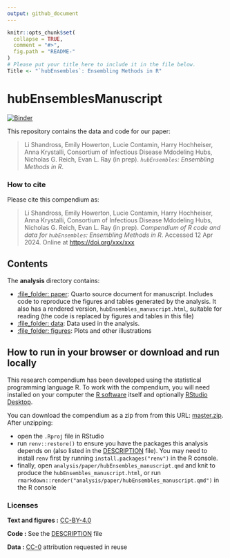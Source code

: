 ```yaml
---
output: github_document
---
```


<!-- README.md is generated from README.Rmd. Please edit that file -->

```r
knitr::opts_chunk$set(
  collapse = TRUE,
  comment = "#>",
  fig.path = "README-"
)
# Please put your title here to include it in the file below.
Title <- "`hubEnsembles`: Ensembling Methods in R"
```

# hubEnsemblesManuscript

[![Binder](https://mybinder.org/badge_logo.svg)](https://mybinder.org/v2/gh/Infectious-Disease-Modeling-Hubs/hubEnsemblesManuscript/master?urlpath=rstudio)


This repository contains the data and code for our paper:

> Li Shandross, Emily Howerton, Lucie Contamin, Harry Hochheiser, Anna Krystalli, Consortium of Infectious Disease Mdodeling Hubs, Nicholas G. Reich, Evan L. Ray (in prep). *`hubEnsembles`: Ensembling Methods in R*. 


### How to cite

Please cite this compendium as:

> Li Shandross, Emily Howerton, Lucie Contamin, Harry Hochheiser, Anna Krystalli, Consortium of Infectious Disease Mdodeling Hubs, Nicholas G. Reich, Evan L. Ray (in prep). *Compendium of R code and data for `hubEnsembles`:
> Ensembling Methods in R*. Accessed 12 Apr 2024. Online at
> <https://doi.org/xxx/xxx>

## Contents

The **analysis** directory contains:

  - [:file\_folder: paper](/analysis/paper): Quarto source document
    for manuscript. Includes code to reproduce the figures and tables
    generated by the analysis. It also has a rendered version,
    `hubEnsembles_manuscript.html`, suitable for reading (the code is replaced by figures
    and tables in this file)
  - [:file\_folder: data](/analysis/data): Data used in the analysis.
  - [:file\_folder: figures](/analysis/figures): Plots and other
    illustrations


## How to run in your browser or download and run locally

This research compendium has been developed using the statistical programming
language R. To work with the compendium, you will need
installed on your computer the [R software](https://cloud.r-project.org/)
itself and optionally [RStudio Desktop](https://rstudio.com/products/rstudio/download/).

You can download the compendium as a zip from from this URL:
[master.zip](/archive/master.zip). After unzipping:

- open the `.Rproj` file in RStudio
- run `renv::restore()` to ensure you have the packages this analysis depends on (also listed in the
[DESCRIPTION](/DESCRIPTION) file). You may need to install `renv` first by running `install.packages("renv")` in the R console.
- finally, open `analysis/paper/hubEnsembles_manuscript.qmd` and knit to produce the `hubEnsembles_manuscript.html`, or run `rmarkdown::render("analysis/paper/hubEnsembles_manuscript.qmd")` in the R console

### Licenses

**Text and figures :**  [CC-BY-4.0](http://creativecommons.org/licenses/by/4.0/)

**Code :** See the [DESCRIPTION](DESCRIPTION) file

**Data :** [CC-0](http://creativecommons.org/publicdomain/zero/1.0/) attribution requested in reuse



